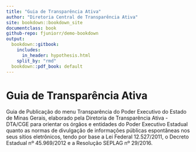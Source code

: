 ```yaml
---
title: "Guia de Transparência Ativa"
author: "Diretoria Central de Transparência Ativa"
site: bookdown::bookdown_site
documentclass: book
github-repo: fjuniorr/demo-bookdown
output:
  bookdown::gitbook:
    includes:
      in_header: hypothesis.html
    split_by: "rmd"
  bookdown::pdf_book: default
---
```


# Guia de Transparência Ativa

Guia de Publicação do menu Transparência do Poder Executivo do Estado de Minas Gerais, elaborado pela Diretoria de Transparência Ativa - DTA/CGE para orientar os órgãos e entidades do Poder Executivo Estadual quanto as normas de divulgação de informações públicas espontâneas nos seus sítios eletrônicos, tendo por base a Lei Federal 12.527/2011, o Decreto Estadual nº 45.969/2012 e a Resolução SEPLAG nº 29/2016.